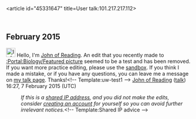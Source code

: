 <article id="45331647" title=User talk:101.217.217.112>
	<talkpage id="45331647" title="User talk:101.217.217.112">
== February 2015 ==
[[File:Information.svg|25px|alt=Information icon]] Hello, I'm [[User:John of Reading|John of Reading]]. An edit that you recently made to [[:Portal:Biology/Featured picture]] seemed to be a test and has been removed. If you want more practice editing, please use the [[Wikipedia:Sandbox|sandbox]]. If you think I made a mistake, or if you have any questions, you can leave me a message on [[User_talk:John of Reading|my talk page]]. Thanks!&lt;!-- Template:uw-test1 --&gt; [[User:John of Reading|John of Reading]] ([[User talk:John of Reading|talk]]) 16:27, 7 February 2015 (UTC)
:''If this is a [[Network address translation|shared IP address]], and you did not make the edits, consider [[Wikipedia:Why create an account?|creating an account]] for yourself so you can avoid further irrelevant notices.''&lt;!-- Template:Shared IP advice --&gt;
	</talkpage>
</article>